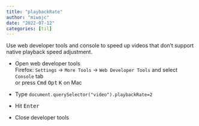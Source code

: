 ```yaml
---
title: "playbackRate"
author: "miwojc"
date: "2022-07-12"
categories: [til]
---
```


Use web developer tools and console to speed up videos that don't support native playback speed adjustment.  
  
* Open web developer tools  
Firefox: `Settings` -> `More Tools` -> `Web Developer Tools` and select `Console` tab  
or press <kbd>Cmd</kbd> <kbd>Opt</kbd> <kbd>K</kbd> on Mac  
  
* Type `document.querySelector("video").playbackRate=2`  
  
* Hit <kbd>Enter</kbd>  

* Close developer tools
